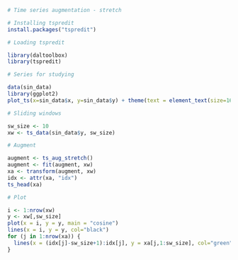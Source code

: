 ```r
# Time series augmentation - stretch

# Installing tspredit
install.packages("tspredit")
```

```r
# Loading tspredit

library(daltoolbox)
library(tspredit) 
```


```r
# Series for studying

data(sin_data)
library(ggplot2)
plot_ts(x=sin_data$x, y=sin_data$y) + theme(text = element_text(size=16))
```

```r
# Sliding windows

sw_size <- 10
xw <- ts_data(sin_data$y, sw_size)
```

```r
# Augment

augment <- ts_aug_stretch()
augment <- fit(augment, xw)
xa <- transform(augment, xw)
idx <- attr(xa, "idx")
ts_head(xa)
```

```r
# Plot

i <- 1:nrow(xw)
y <- xw[,sw_size]
plot(x = i, y = y, main = "cosine")
lines(x = i, y = y, col="black")
for (j in 1:nrow(xa)) {
  lines(x = (idx[j]-sw_size+1):idx[j], y = xa[j,1:sw_size], col="green")
}
```

